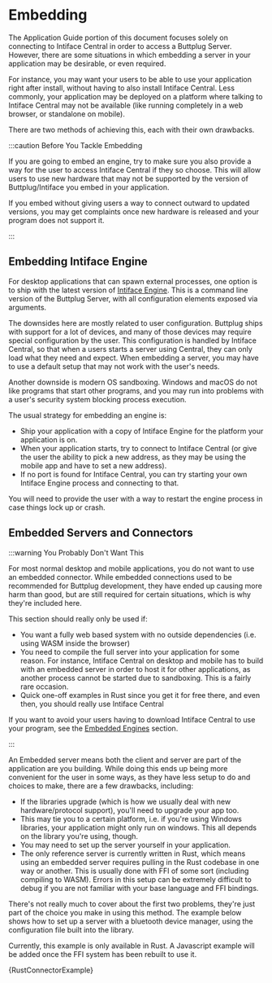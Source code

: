 
# Embedding

The Application Guide portion of this document focuses solely on connecting to Intiface Central in
order to access a Buttplug Server. However, there are some situations in which embedding a server in
your application may be desirable, or even required.

For instance, you may want your users to be able to use your application right after install,
without having to also install Intiface Central. Less commonly, your application may be deployed on
a platform where talking to Intiface Central may not be available (like running completely in a web
browser, or standalone on mobile).

There are two methods of achieving this, each with their own drawbacks.

:::caution Before You Tackle Embedding

If you are going to embed an engine, try to make sure you also provide a way for the user to access
Intiface Central if they so choose. This will allow users to use new hardware that may not be
supported by the version of Buttplug/Intiface you embed in your application.

If you embed without giving users a way to connect outward to updated versions, you may get
complaints once new hardware is released and your program does not support it.

:::

## Embedding Intiface Engine

For desktop applications that can spawn external processes, one option is to ship with the latest
version of [Intiface Engine](https://github.com/intiface/intiface-engine). This is a command line
version of the Buttplug Server, with all configuration elements exposed via arguments.

The downsides here are mostly related to user configuration. Buttplug ships with support for a lot
of devices, and many of those devices may require special configuration by the user. This
configuration is handled by Intiface Central, so that when a users starts a server using Central,
they can only load what they need and expect. When embedding a server, you may have to use a default
setup that may not work with the user's needs.

Another downside is modern OS sandboxing. Windows and macOS do not like programs that start other
programs, and you may run into problems with a user's security system blocking process execution.

The usual strategy for embedding an engine is:

- Ship your application with a copy of Intiface Engine for the platform your application is on.
- When your application starts, try to connect to Intiface Central (or give the user the ability to
  pick a new address, as they may be using the mobile app and have to set a new address).
- If no port is found for Intiface Central, you can try starting your own Intiface Engine process
  and connecting to that.

You will need to provide the user with a way to restart the engine process in case things lock up or
crash.

## Embedded Servers and Connectors

:::warning You Probably Don't Want This

For most normal desktop and mobile applications, you do not want to use an embedded connector. While
embedded connections used to be recommended for Buttplug development, they have ended up causing
more harm than good, but are still required for certain situations, which is why they're included
here.

This section should really only be used if:

- You want a fully web based system with no outside dependencies (i.e. using WASM inside the
  browser)
- You need to compile the full server into your application for some reason. For instance, Intiface
  Central on desktop and mobile has to build with an embedded server in order to host it for other
  applications, as another process cannot be started due to sandboxing. This is a fairly rare occasion.
- Quick one-off examples in Rust since you get it for free there, and even then, you should really
  use Intiface Central

If you want to avoid your users having to download Intiface Central to use your program, see the
[Embedded Engines](./embedded-engines.md) section.

:::

An Embedded server means both the client and server are part of the application are you building.
While doing this ends up being more convenient for the user in some ways, as they have less setup to
do and choices to make, there are a few drawbacks, including:

- If the libraries upgrade (which is how we usually deal with new hardware/protocol support), you'll
  need to upgrade your app too.
- This may tie you to a certain platform, i.e. if you're using Windows libraries, your application
  might only run on windows. This all depends on the library you're using, though.
- You may need to set up the server yourself in your application.
- The only reference server is currently written in Rust, which means using an embedded server
  requires pulling in the Rust codebase in one way or another. This is usually done with FFI of some
  sort (including compiling to WASM). Errors in this setup can be extremely difficult to debug if
  you are not familiar with your base language and FFI bindings.

There's not really much to cover about the first two problems, they're just part of the choice you
make in using this method. The example below shows how to set up a server with a bluetooth device
manager, using the configuration file built into the library.

<Tabs groupId="examples">
<TabItem value="rust" label="Rust">

Currently, this example is only available in Rust. A Javascript example will be added once the FFI
system has been rebuilt to use it.


<CodeBlock language="rust">{RustConnectorExample}</CodeBlock>

</TabItem>
</Tabs>